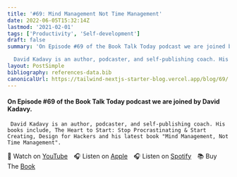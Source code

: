 ```yaml
---
title: '#69: Mind Management Not Time Management'
date: 2022-06-05T15:32:14Z
lastmod: '2021-02-01'
tags: ['Productivity', 'Self-development']
draft: false
summary: 'On Episode #69 of the Book Talk Today podcast we are joined by David Kadavy.

  David Kadavy is an author, podcaster, and self-publishing coach. His books include, The Heart to Start: Stop Procrastinating & Start Creating, Design for Hackers and his latest book "Mind Management, Not Time Management".'
layout: PostSimple
bibliography: references-data.bib
canonicalUrl: https://tailwind-nextjs-starter-blog.vercel.app/blog/69/
---
```


#### On Episode #69 of the Book Talk Today podcast we are joined by David Kadavy.

     David Kadavy is an author, podcaster, and self-publishing coach. His books include, The Heart to Start: Stop Procrastinating & Start Creating, Design for Hackers and his latest book "Mind Management, Not Time Management".

🎥&nbsp;Watch on [YouTube]&emsp;🎧&nbsp;Listen on [Apple]&emsp;🎧&nbsp;Listen on [Spotify]&emsp;📚&nbsp;Buy The [Book]&emsp;

[youtube]: https://youtu.be/uCOJ61hdcIc
[apple]: https://podcasts.apple.com/gb/podcast/69-mind-management-not-time-management-interview-with/id1525619296?i=1000565251672
[spotify]: https://open.spotify.com/episode/6xrgP36usZoniLepxqh5ZH?si=BTB6h-oRTU--OBM8VGTOJA
[book]: https://amzn.to/3O4toTD
